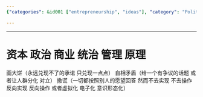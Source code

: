```yaml
---
{"categories": &id001 ["entrepreneurship", "ideas"], "category": "Politics and Capitalism", "date": "2023-12-22 23:52:59", "description": "This text explores capital, politics, control, and management themes through concepts like unfulfillable promises, self-contradictions, lying, reversal of intentions, virtualization, and ideologization.", "tags": *id001, "title": "资本 政治 商业 统治 管理 原理"}

---
```


------

# 资本 政治 商业 统治 管理 原理

画大饼（永远兑现不了的承诺 只兑现一点点）
自相矛盾（给一个有争议的话题 或者让人群分化 对立）
撒谎（一切都按照别人的愿望回答 然而不去实现 不去操作 反向实现 反向操作 或者虚拟化 电子化 意识形态化）

